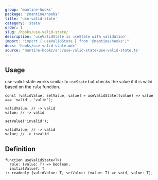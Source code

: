 ```yaml
---
group: 'mantine-hooks'
package: '@mantine/hooks'
title: 'use-valid-state'
category: 'state'
order: 1
slug: /hooks/use-valid-state/
description: 'useValidState is useState with validation'
import: "import { useValidState } from '@mantine/hooks';"
docs: 'hooks/use-valid-state.mdx'
source: 'mantine-hooks/src/use-valid-state/use-valid-state.ts'
---
```


## Usage

use-valid-state works similar to `useState` but checks the value if it is valid based on the `rule` function.

```tsx
const [validValue, setValue, value] = useValidState((value) => value === 'valid', 'valid');

validValue; // -> valid
value; // -> valid

setValue('invalid');

validValue; // -> valid
value; // -> invalid
```

## Definition

```tsx
function useValidState<T>(
  rule: (value: T) => boolean,
  initialValue?: T
): readonly [validValue: T, setValue: (value: T) => void, value: T];
```
